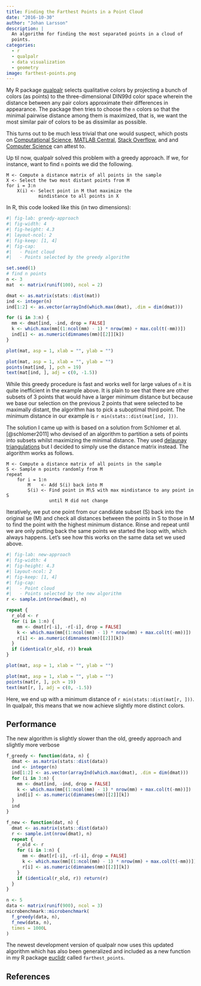 ```yaml
---
title: Finding the Farthest Points in a Point Cloud
date: "2016-10-30"
author: "Johan Larsson"
description: |
  An algorithm for finding the most separated points in a cloud of
  points.
categories:
  - r
  - qualpalr
  - data visualization
  - geometry
image: farthest-points.png
---
```


My R package [qualpalr](https://github.com/jolars/qualpalr) selects qualitative
colors by projecting a bunch of colors (as points) to the three-dimensional
DIN99d color space wherein the distance between any pair colors approximate
their differences in appearance. The package then tries to choose the `n`
colors so that the minimal pairwise distance among them is maximized, that is,
we want the most similar pair of colors to be as dissimilar as possible.

This turns out to be much less trivial that one would suspect, which posts on
[Computational Science](http://scicomp.stackexchange.com/questions/20030/selecting-most-scattered-points-from-a-set-of-points),
[MATLAB Central](https://se.mathworks.com/matlabcentral/answers/42622-how-can-i-choose-a-subset-of-k-points-the-farthest-apart), 
[Stack Overflow](http://stackoverflow.com/questions/27971223/finding-largest-minimum-distance-among-k-objects-in-n-possible-distinct-position), and
and [Computer Science](http://cs.stackexchange.com/questions/22767/choosing-a-subset-to-maximize-the-minimum-distance-between-points)
can attest to.

Up til now, qualpalr solved this problem with a greedy approach. If we, for instance,
want to find `n` points we did the following.

```
M <- Compute a distance matrix of all points in the sample
X <- Select the two most distant points from M
for i = 3:n
    X(i) <- Select point in M that maximize the
            mindistance to all points in X
```

In R, this code looked like this (in two dimensions):

```r
#| fig-lab: greedy-approach
#| fig-width: 4
#| fig-height: 4.3
#| layout-ncol: 2
#| fig-keep: [1, 4]
#| fig-cap: 
#|   - Point cloud
#|   - Points selected by the greedy algorithm

set.seed(1)
# find n points
n <- 3
mat  <- matrix(runif(100), ncol = 2)

dmat <- as.matrix(stats::dist(mat))
ind <- integer(n)
ind[1:2] <- as.vector(arrayInd(which.max(dmat), .dim = dim(dmat)))

for (i in 3:n) {
  mm <- dmat[ind, -ind, drop = FALSE]
  k <- which.max(mm[(1:ncol(mm) - 1) * nrow(mm) + max.col(t(-mm))])
  ind[i] <- as.numeric(dimnames(mm)[[2]][k])
}

plot(mat, asp = 1, xlab = "", ylab = "")

plot(mat, asp = 1, xlab = "", ylab = "")
points(mat[ind, ], pch = 19)
text(mat[ind, ], adj = c(0, -1.5))
```

While this greedy procedure is fast and works well for large values of `n`
it is quite inefficient in the example above. It is plain to see that there are
other subsets of 3 points that would have a larger minimum distance but because
we base our selection on the previous 2 points that were selected to be
maximally distant, the algorithm has to pick a suboptimal third point. The
minimum distance in our example is `r min(stats::dist(mat[ind, ]))`.

The solution I came up with is based on a solution from
Schlomer et al. [@schlomer2011] who devised of an algorithm to
partition a sets of points into subsets whilst maximizing the minimal distance.
They used [delaunay triangulations](https://en.wikipedia.org/wiki/Delaunay_triangulation)
but I decided to simply use the distance matrix instead. The algorithm works as
follows.

```
M <- Compute a distance matrix of all points in the sample
S <- Sample n points randomly from M
repeat
    for i = 1:n
        M    <- Add S(i) back into M
        S(i) <- Find point in M\S with max mindistance to any point in S
                until M did not change
```

Iteratively, we put one point from our candidate subset (S) back into the
original se (M) and check all distances between the points in S to those in
M to find the point with the highest minimum distance. Rinse and repeat until
we are only putting back the same points we started the loop with, which
always happens. Let's see how this works on the same data set we used above.


```r
#| fig-lab: new-approach
#| fig-width: 4
#| fig-height: 4.3
#| layout-ncol: 2
#| fig-keep: [1, 4]
#| fig-cap: 
#|   - Point cloud
#|   - Points selected by the new algorithm
r <- sample.int(nrow(dmat), n)

repeat {
  r_old <- r
  for (i in 1:n) {
    mm <- dmat[r[-i], -r[-i], drop = FALSE]
    k <- which.max(mm[(1:ncol(mm) - 1) * nrow(mm) + max.col(t(-mm))])
    r[i] <- as.numeric(dimnames(mm)[[2]][k])
  }
  if (identical(r_old, r)) break
}

plot(mat, asp = 1, xlab = "", ylab = "")

plot(mat, asp = 1, xlab = "", ylab = "")
points(mat[r, ], pch = 19)
text(mat[r, ], adj = c(0, -1.5))
```

Here, we end up with a minimum distance of `r min(stats::dist(mat[r, ]))`. In
qualpalr, this means that we now achieve slightly more distinct colors.

## Performance

The new algorithm is slightly slower than the old, greedy approach and slightly
more verbose

```r
f_greedy <- function(data, n) {
  dmat <- as.matrix(stats::dist(data))
  ind <- integer(n)
  ind[1:2] <- as.vector(arrayInd(which.max(dmat), .dim = dim(dmat)))
  for (i in 3:n) {
    mm <- dmat[ind, -ind, drop = FALSE]
    k <- which.max(mm[(1:ncol(mm) - 1) * nrow(mm) + max.col(t(-mm))])
    ind[i] <- as.numeric(dimnames(mm)[[2]][k])
  }
  ind
}

f_new <- function(dat, n) {
  dmat <- as.matrix(stats::dist(data))
  r <- sample.int(nrow(dmat), n)
  repeat {
    r_old <- r
    for (i in 1:n) {
      mm <- dmat[r[-i], -r[-i], drop = FALSE]
      k <- which.max(mm[(1:ncol(mm) - 1) * nrow(mm) + max.col(t(-mm))])
      r[i] <- as.numeric(dimnames(mm)[[2]][k])
    }
    if (identical(r_old, r)) return(r)
  }
}
```

```r
n <- 5
data <- matrix(runif(900), ncol = 3)
microbenchmark::microbenchmark(
  f_greedy(data, n),
  f_new(data, n),
  times = 1000L
)
```

The newest development version of qualpalr now uses this updated algorithm which
has also been generalized and included as a new function in my R 
package [euclidr](https://github.com/jolars/euclidr) called `farthest_points`.

## References

